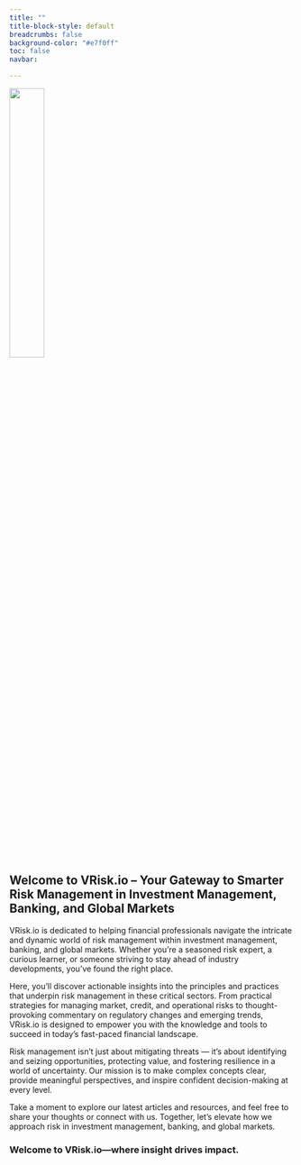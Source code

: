 ```yaml
---
title: ""
title-block-style: default
breadcrumbs: false
background-color: "#e7f0ff"
toc: false
navbar:

---
```


![](img/logo.png){width=35% style="justify: left;"} <br>


## **Welcome to VRisk.io – Your Gateway to Smarter Risk Management in Investment Management, Banking, and Global Markets**

VRisk.io is dedicated to helping financial professionals navigate the intricate and dynamic world of risk management within investment management, banking, and global markets. Whether you’re a seasoned risk expert, a curious learner, or someone striving to stay ahead of industry developments, you’ve found the right place.

Here, you'll discover actionable insights into the principles and practices that underpin risk management in these critical sectors. From practical strategies for managing market, credit, and operational risks to thought-provoking commentary on regulatory changes and emerging trends, VRisk.io is designed to empower you with the knowledge and tools to succeed in today’s fast-paced financial landscape.

Risk management isn’t just about mitigating threats — it’s about identifying and seizing opportunities, protecting value, and fostering resilience in a world of uncertainty. Our mission is to make complex concepts clear, provide meaningful perspectives, and inspire confident decision-making at every level.

Take a moment to explore our latest articles and resources, and feel free to share your thoughts or connect with us. Together, let’s elevate how we approach risk in investment management, banking, and global markets.

### Welcome to VRisk.io—where insight drives impact.
